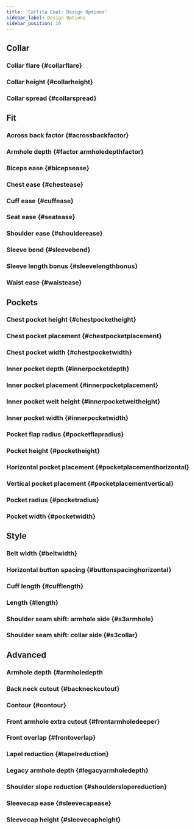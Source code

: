 ```yaml
---
title: 'Carlita Coat: Design Options'
sidebar_label: Design Options
sidebar_position: 10
---
```



<!--------------------------------------------->

## Collar

### Collar flare {#collarflare}

<Collarflare />

### Collar height {#collarheight}

<Collarheight />

### Collar spread {#collarspread}

<Collarspread />

<!--------------------------------------------->

## Fit

### Across back factor {#acrossbackfactor}

<Acrossbackfactor />

### Armhole depth {#factor armholedepthfactor}

<Armholedepthfactor />

### Biceps ease {#bicepsease}

<Bicepsease />

### Chest ease {#chestease}

<Chestease />

### Cuff ease {#cuffease}

<Cuffease />

### Seat ease {#seatease}

<Seatease />

### Shoulder ease {#shoulderease}

<Shoulderease />

### Sleeve bend {#sleevebend}

<Sleevebend />

### Sleeve length bonus {#sleevelengthbonus}

<Sleevelengthbonus />

### Waist ease {#waistease}

<Waistease />

<!--------------------------------------------->

## Pockets

### Chest pocket height {#chestpocketheight}

<Chestpocketheight />

### Chest pocket placement {#chestpocketplacement}

<Chestpocketplacement />

### Chest pocket width {#chestpocketwidth}

<Chestpocketwidth />

### Inner pocket depth {#innerpocketdepth}

<Innerpocketdepth />

### Inner pocket placement {#innerpocketplacement}

<Innerpocketplacement />

### Inner pocket welt height {#innerpocketweltheight}

<Innerpocketweltheight />

### Inner pocket width {#innerpocketwidth}

<Innerpocketwidth />

### Pocket flap radius {#pocketflapradius}

<Pocketflapradius />

### Pocket height {#pocketheight}

<Pocketheight />

### Horizontal pocket placement {#pocketplacementhorizontal}

<Pocketplacementhorizontal />

### Vertical pocket placement {#pocketplacementvertical}

<Pocketplacementvertical />

### Pocket radius {#pocketradius}

<Pocketradius />

### Pocket width {#pocketwidth}

<Pocketwidth />

<!--------------------------------------------->

## Style

### Belt width {#beltwidth}

<Beltwidth />

### Horizontal button spacing {#buttonspacinghorizontal}

<Buttonspacinghorizontal />

### Cuff length {#cufflength}

<Cufflength />

### Length {#length}

<Length />

### Shoulder seam shift: armhole side {#s3armhole}

<S3armhole />

### Shoulder seam shift: collar side {#s3collar}

<S3collar />

<!--------------------------------------------->

## Advanced

### Armhole depth {#armholedepth

<Armholedepth />

### Back neck cutout {#backneckcutout}

<Backneckcutout />

### Contour {#contour}

<Contour />

### Front armhole extra cutout {#frontarmholedeeper}

<Frontarmholedeeper />

### Front overlap {#frontoverlap}

<Frontoverlap />

### Lapel reduction {#lapelreduction}

<Lapelreduction />

### Legacy armhole depth {#legacyarmholedepth}

<Legacyarmholedepth />

### Shoulder slope reduction {#shoulderslopereduction}

<Shoulderslopereduction />

### Sleevecap ease {#sleevecapease}

<Sleevecapease />

### Sleevecap height {#sleevecapheight}

<Sleevecapheight />
